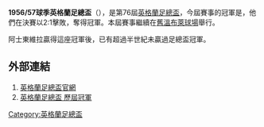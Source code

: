 '''1956/57球季英格蘭足總盃'''（{{lang-en|FA Cup}}），是第76屆[[英格蘭足總盃|英格蘭足總盃]]，今屆賽事的冠軍是{{fc|阿士東維拉}}，他們在決賽以2:1擊敗{{fc|曼聯}}，奪得冠軍。本屆賽事繼續在[[舊溫布萊球場|舊溫布萊球場]]舉行。

阿士東維拉贏得這座冠軍後，已有超過半世紀未贏過足總盃冠軍。

==外部連結==
#[http://www.thefa.com/thefacup 英格蘭足總盃官網]{{Webarchive|url=https://wayback.archive-it.org/all/20120424194609/http://www.thefa.com/TheFACup |date=2012-04-24 }}
#[http://www.worldfootball.net/winner/eng-fa-cup/ 英格蘭足總盃 歷屆冠軍]{{Wayback|url=http://www.worldfootball.net/winner/eng-fa-cup/ |date=20190102002248 }}

{{英格兰足总杯}}

[[Category:英格蘭足總盃|Category:英格蘭足總盃]]


{{soccer-stub}}